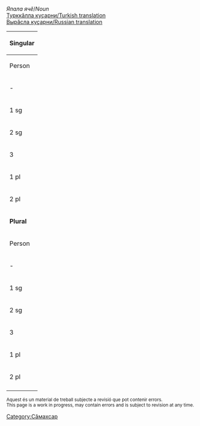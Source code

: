 

''Япала ячӗ''/''Noun''<br/>
[http://ilazki.thinkgeek.co.uk/~spectre/txuvaix/cv-tr/index.php?q=министерство Турккӑлла куҫарни/Turkish translation]<br/>
[http://samah.chv.su/cgi-bin/s.cgi?a=s&word=министерство Вырӑсла куҫарни/Russian translation]

{|class=wikitable
|-
!colspan=9|'''Singular'''
|-
!  Person  !!  Tеп<br/>Absolutive<br>''Мӗн?''  !!  Камӑнлӑх<br/>Genitive<br>''Мӗнӗн?''  !!  Пару<br/>Dative<br>''Мӗне?''  !!  Вырӑн<br/>Locative<br>''Мӗнре?''  !!  Туху<br/>Ablative<br>''Мӗнрен?''  !!  Пӗрлелӗх<br/>Instrumental<br>''Мӗнпе?''  !!  Ҫуклӑх<br/>Privative<br>''Мӗнсӗр?''  !!  Пирке<br/>Final<br>''Мӗншӗн?''
|-
| - || министерство || министерствӑ·н || министерствӑ·на || министерствӑ·ра || министерствӑ·ран || министерствӑ·па || министерствӑ·сӑр || министерствӑ·шӑн
|-
| 1 sg || министерствӑ·м || министерствӑ·м·ӑн || министерствӑ·м·а || министерствӑ·м·ра || министерствӑ·м·ран || министерствӑ·м·па || министерствӑ·м·сӑр || министерствӑ·м·шӑн 
|-
| 2 sg || министерств·у || министерств·у·н || министерств·у·на || министерств·у·нта || министерств·у·нтан || министерств·у·па || министерств·у·сӑр || министерств·у·шӑн 
|-
| 3 || министерств·и || министерств·ин || министерств·и·не || министерств·и·нче || министерств·и·нчен || министерств·и·пе || министерств·и·сӗр || министерств·и·шӗн
|-
| 1 pl || министерствӑ·м·ӑр || министерствӑ·м·ӑр·ӑн || министерствӑ·м·ӑр·а || министерствӑ·м·ӑр·та || министерствӑ·м·ӑр·тан || министерствӑ·м·ӑр·па || министерствӑ·м·ӑр·сӑр || министерствӑ·м·ӑр·шӑн 
|-
| 2 pl || министерствӑ·р || министерствӑ·р·ӑн || министерствӑ·р·а || министерствӑ·р·та || министерствӑ·р·тан || министерствӑ·р·па || министерствӑ·р·сӑр || министерствӑ·р·шӑн 
|-
!colspan=9|'''Plural'''
|-
!  Person  !!  Tеп<br/>Absolutive<br>''Мӗн?''  !!  Камӑнлӑх<br/>Genitive<br>''Мӗнӗн?''  !!  Пару<br/>Dative<br>''Мӗне?''  !!  Вырӑн<br/>Locative<br>''Мӗнре?''  !!  Туху<br/>Ablative<br>''Мӗнрен?''  !!  Пӗрлелӗх<br/>Instrumental<br>''Мӗнпе?''  !!  Ҫуклӑх<br/>Privative<br>''Мӗнсӗр?''  !!  Пирке<br/>Final<br>''Мӗншӗн?''
|-
| - || министерствӑ·сем || министерствӑ·се·н || министерствӑ·сен·е || министерствӑ·сен·че || министерствӑ·сен·чен || министерствӑ·сем·пе || министерствӑ·сем·сӗр || министерствӑ·сем·шӗн
|-
| 1 sg || министерствӑ·м·сем || министерствӑ·м·се·н || министерствӑ·м·сен·е || министерств·ӑм·сен·че || министерствӑ·м·сен·чен || министерствӑ·м·сем·пе || министерствӑ·м·сем·сӗр || министерствӑ·м·сем·шӗн 
|-
| 2 sg || министерств·у·сем || министерств·у·се·н || министерств·у·сен·е || министерств·у·сен·че || министерств·у·сен·чен || министерств·у·сем·пе || министерств·у·сем·сӗр || министерств·у·сем·шӗн 
|-
| 3 || министерств·и·сем || министерств·и·се·н || министерств·и·сен·е || министерств·и·сен·че || министерств·и·сен·чен || министерств·и·сем·пе || министерств·и·сем·сӗр || министерств·и·сем·шӗн
|-
| 1 pl || министерствӑ·м·ӑр·сем || министерствӑ·м·ӑр·се·н || министерствӑ·м·ӑр·сен·е || министерствӑ·м·ӑр·сен·че || д·м·ӑр·сен·чен || министерствӑ·м·ӑр·сем·пе || министерствӑ·м·ӑр·сем·сӗр || министерствӑ·м·ӑр·сем·шӗн 
|-
| 2 pl || министерствӑ·р·сем || министерствӑ·р·се·н || министерствӑ·р·сен·е || министерствӑ·р·сен·че || министерствӑ·р·сен·чен || министерствӑ·р·сем·пе || министерствӑ·р·сем·сӗр || министерствӑ·р·сем·шӗн 
|-
|}

<small>
Aquest és un material de treball subjecte a revisió que pot contenir errors.<br/>
This page is a work in progress, may contain errors and is subject to revision at any time. 
</small>

[[Category:Сӑмахсар]]
